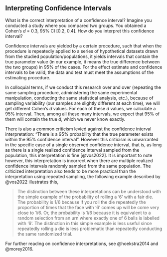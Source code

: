 
## Interpreting Confidence Intervals

What is the correct interpretation of a confidence interval? Imagine you conducted a study where you compared two groups. You obtained a Cohen's $d$ = 0.3, 95% CI \[0.2, 0.4\]. How do you interpret this confidence interval?

Confidence intervals are yielded by a certain procedure, such that when the procedure is repeatedly applied to a series of hypothetical datasets drawn from the studied population/populations, it yields intervals that contain the true parameter value (in our example, it means the true difference between the two groups) in 95% of the cases. For the effect estimate and confidence intervals to be valid, the data and test must meet the assumptions of the estimating procedure.

In colloquial terms, if we conduct this research over and over (repeating the same sampling procedure, administering the same experimental manipulation, conducting the same statistical analysis, etc.), because of sampling variability (our samples are slightly different at each time), we will get different Cohen's $d$ values. For each of these $d$ values, we calculate a 95% interval. Then, among all these many intervals, we expect that 95% of them will contain the true $d$, which we never know exactly.

There is also a common criticism levied against the confidence interval interpretation: "There is a 95% probability that the true parameter exists within the 95% confidence interval". However this criticism is unwarranted in the specific case of a single observed confidence interval, that is, as long as there is a single realized confidence interval sampled from the population, this interpretation is fine [@vos2022]. It is important to note however, this interpretation is incorrect when there are multiple realized confidence intervals randomly sampled from the same population. The criticized interpretation also tends to be more practical than the interpretation using repeated sampling, the following example described by @vos2022 illustrates this,

> The distinction between these interpretations can be understood with the simple example of the probability of rolling a '6' with a fair die. The probability is 1/6 because if you roll the die repeatedly the proportion of times that the face with '6' comes up will be come very close to 1/6. Or, the probability is 1/6 because it is equivalent to a random selection from an urn where exactly one of 6 balls is labelled with '6'. The distinction in this simple example is less useful since repeatedly rolling a die is less problematic than repeatedly conducting the same randomized trial.

For further reading on confidence interpretations, see @hoekstra2014 and @morey2016.
